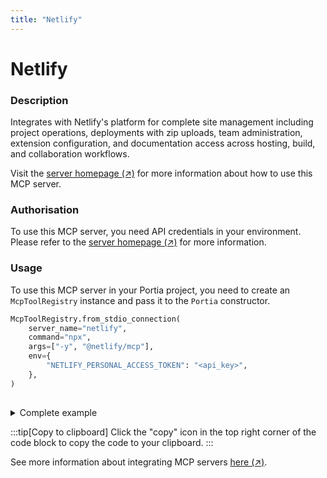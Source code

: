 ```yaml
---
title: "Netlify"
---
```

<!-- WARNING: This file is auto-generated by generate_tool_docs.py. Do not edit manually. -->


# Netlify

### Description

Integrates with Netlify's platform for complete site management including project operations, deployments with zip uploads, team administration, extension configuration, and documentation access across hosting, build, and collaboration workflows.

Visit the [server homepage (↗)](https://github.com/netlify/netlify-mcp) for more information about how to use this MCP server.

### Authorisation

To use this MCP server, you need API credentials in your environment. Please refer to the [server homepage (↗)](https://github.com/netlify/netlify-mcp) for more information.

### Usage

To use this MCP server in your Portia project, you need to create an `McpToolRegistry` instance and pass it to the `Portia` constructor.

```python
McpToolRegistry.from_stdio_connection(
    server_name="netlify",
    command="npx",
    args=["-y", "@netlify/mcp"],
    env={
        "NETLIFY_PERSONAL_ACCESS_TOKEN": "<api_key>",
    },
)
                    
```

<details>
<summary>Complete example</summary>

Equip your `Portia` instance with the tools from the MCP server, in addition to the default tools from the `DefaultToolRegistry`:

```python
from portia import DefaultToolRegistry, McpToolRegistry, Portia, Config

config = Config.from_default()
tool_registry = DefaultToolRegistry(config) +  McpToolRegistry.from_stdio_connection(
    server_name="netlify",
    command="npx",
    args=["-y", "@netlify/mcp"],
    env={
        "NETLIFY_PERSONAL_ACCESS_TOKEN": "<api_key>",
    },
)
                    

portia = Portia(config=config, tools=tool_registry)
```

</details>

:::tip[Copy to clipboard]
Click the "copy" icon in the top right corner of the code block to copy the code to your clipboard.
:::

See more information about integrating MCP servers [here (↗)](/mcp-servers).

